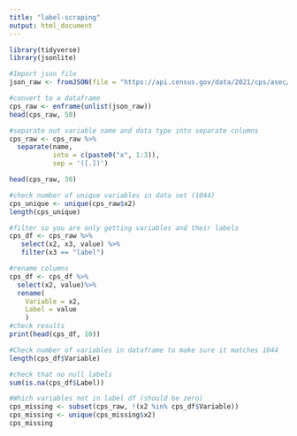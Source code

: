 ```yaml
---
title: "label-scraping"
output: html_document
---
```

```r
library(tidyverse)
library(jsonlite)
```

```r
#Import json file
json_raw <- fromJSON(file = "https://api.census.gov/data/2021/cps/asec/mar/variables.json") 

#convert to a dataframe
cps_raw <- enframe(unlist(json_raw))
head(cps_raw, 50)

#separate out variable name and data type into separate columns
cps_raw <- cps_raw %>% 
  separate(name, 
           into = c(paste0("x", 1:3)), 
           sep = '([.])')

head(cps_raw, 30)

#check number of unique variables in data set (1044)
cps_unique <- unique(cps_raw$x2)
length(cps_unique)

#filter so you are only getting variables and their labels
cps_df <- cps_raw %>%
   select(x2, x3, value) %>%
   filter(x3 == "label")

#rename columns
cps_df <- cps_df %>% 
  select(x2, value)%>% 
  rename(
    Variable = x2,
    Label = value
    )
#check results
print(head(cps_df, 10))

#Check number of variables in dataframe to make sure it matches 1044
length(cps_df$Variable)

#check that no null labels
sum(is.na(cps_df$Label))

#Which variables not in label df (should be zero)
cps_missing <- subset(cps_raw, !(x2 %in% cps_df$Variable))
cps_missing <- unique(cps_missing$x2)
cps_missing
```